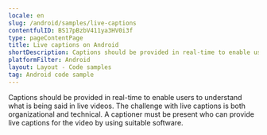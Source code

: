 ```yaml
---
locale: en
slug: /android/samples/live-captions
contentfulID: BS17pBzbV411ya3HV0i3f
type: pageContentPage
title: Live captions on Android
shortDescription: Captions should be provided in real-time to enable users to understand what is being said in live videos.
platformFilter: Android
layout: Layout - Code samples
tag: Android code sample
---
```


Captions should be provided in real-time to enable users to understand what is being said in live videos. The challenge with live captions is both organizational and technical. A captioner must be present who can provide live captions for the video by using suitable software.

<CodeSample id="media-captions-live" locale="en" platform="android"/>